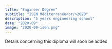 ```yaml
---
title: "Engineer Degree"
subtitle: "ISEN Méditerranée<br/>2020"
description: "5 years engineering school"
date: "2020-09"
image: "2020-09-isen.png"
---
```


Details concerning this diploma will soon be added